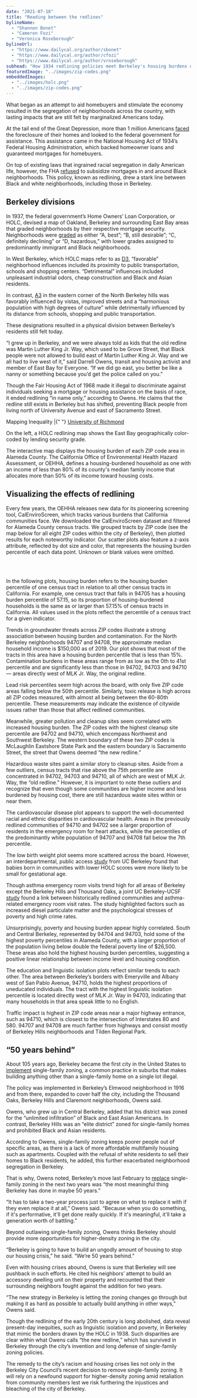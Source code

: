 ```yaml
---
date: "2021-07-18"
title: "Reading between the redlines"
bylineName:
  - "Shannon Bonet"
  - "Cameron Fozi"
  - "Veronica Roseborough"
bylineUrl:
  - "https://www.dailycal.org/author/sbonet"
  - "https://www.dailycal.org/author/cfozi"
  - "https://www.dailycal.org/author/vroseborough"
subhead: "How 1934 redlining policies meet Berkeley's housing burdens of today"
featuredImage: "../images/zip-codes.png"
embeddedImages:
  - "../images/holc.png"
  - "../images/zip-codes.png"
---
```



What began as an attempt to aid homebuyers and stimulate the economy resulted in the segregation of neighborhoods across the country, with lasting impacts that are still felt by marginalized Americans today.

At the tail end of the Great Depression, more than 1 million Americans [faced](https://www.history.com/news/housing-segregation-new-deal-program) the foreclosure of their homes and looked to the federal government for assistance. This assistance came in the National Housing Act of 1934’s Federal Housing Administration, which backed homeowner loans and guaranteed mortgages for homebuyers.

On top of existing laws that ingrained racial segregation in daily American life, however, the FHA [refused](https://www.npr.org/2017/05/03/526655831/a-forgotten-history-of-how-the-u-s-government-segregated-america) to subsidize mortgages in and around Black neighborhoods. This policy, known as redlining, drew a stark line between Black and white neighborhoods, including those in Berkeley.

## Berkeley divisions

In 1937, the federal government’s Home Owners’ Loan Corporation, or HOLC, devised a map of Oakland, Berkeley and surrounding East Bay areas that graded neighborhoods by their respective mortgage security. Neighborhoods were [graded](https://dsl.richmond.edu/panorama/redlining/#loc=5/39.1/-94.58) as either “A, best”; “B, still desirable”; “C, definitely declining” or “D, hazardous,” with lower grades assigned to predominantly immigrant and Black neighborhoods.

In West Berkeley, which HOLC maps refer to as [D3](https://dsl.richmond.edu/panorama/redlining/#loc=14/37.854/-122.286&city=oakland-ca&area=D3&adimage=2/46.68/-136.406), “favorable” neighborhood influences included its proximity to public transportation, schools and shopping centers. “Detrimental” influences included unpleasant industrial odors, cheap construction and Black and Asian residents.

In contrast, [A3](https://dsl.richmond.edu/panorama/redlining/#loc=14/37.882/-122.27&city=oakland-ca&area=A3&adview=full&adimage=2/46.68/-136.406) in the eastern corner of the North Berkeley hills was favorably influenced by vistas, improved streets and a “harmonious population with high degrees of culture” while detrimentally influenced by its distance from schools, shopping and public transportation.

These designations resulted in a physical division between Berkeley’s residents still felt today.

“I grew up in Berkeley, and we were always told as kids that the old redline was Martin Luther King Jr. Way, which used to be Grove Street, that Black people were not allowed to build east of Martin Luther King Jr. Way and we all had to live west of it,” said Darrell Owens, transit and housing activist and member of East Bay for Everyone. “If we did go east, you better be like a nanny or something because you’d get the police called on you.”

Though the Fair Housing Act of 1968 made it illegal to discriminate against individuals seeking a mortgage or housing assistance on the basis of race, it ended redlining “in name only,” according to Owens. He claims that the redline still exists in Berkeley but has shifted, preventing Black people from living north of University Avenue and east of Sacramento Street.

<GatsbyImage alt="HOLC Map" image={getImage(props.localImages[0])} />
<body>
  Mapping Inequality |{" "}
  <a href="https://dsl.richmond.edu/panorama/redlining/#loc=5/39.1/-94.58">
    University of Richmond
  </a>
</body>

<RedlineMap />

On the left, a HOLC redlining map shows the East Bay geographically color-coded by lending security grade.

The interactive map displays the housing burden of each ZIP code area in Alameda County. The California Office of Environmental Health Hazard Assessment, or OEHHA, defines a housing-burdened household as one with an income of less than 80% of its county's median family income that allocates more than 50% of its income toward housing costs.

## Visualizing the effects of redlining

Every few years, the OEHHA releases new data for its pioneering screening tool, CalEnviroScreen, which tracks various burdens that California communities face. We downloaded the CalEnviroScreen dataset and filtered for Alameda County census tracts. We grouped tracts by ZIP code (see the map below for all eight ZIP codes within the city of Berkeley), then plotted results for each noteworthy indicator. Our scatter plots also feature a z-axis attribute, reflected by dot size and color, that represents the housing burden percentile of each data point. Unknown or blank values were omitted.

<GatsbyImage
  alt="Berkeley ZIP code map"
  image={getImage(props.localImages[1])}
/>

<br />
<br />

In the following plots, housing burden refers to the housing burden percentile of one census tract in relation to all other census tracts in California. For example, one census tract that falls in 94705 has a housing burden percentile of 57.15, so its proportion of housing-burdened households is the same as or larger than 57.15% of census tracts in California. All values used in the plots reflect the percentile of a census tract for a given indicator.

<WaterPlot />

Trends in groundwater threats across ZIP codes illustrate a strong association between housing burden and contamination. For the North Berkeley neighborhoods 94707 and 94708, the approximate median household income is $150,000 as of 2019. Our plot shows that most of the tracts in this area have a housing burden percentile that is less than 15%. Contamination burdens in these areas range from as low as the 0th to 41st percentile and are significantly less than those in 94702, 94703 and 94710 — areas directly west of MLK Jr. Way, the original redline.

<ChemPlot />

Lead risk percentiles seem high across the board, with only five ZIP code areas falling below the 50th percentile. Similarly, toxic release is high across all ZIP codes measured, with almost all being between the 60-80th percentile. These measurements may indicate the existence of citywide issues rather than those that affect redlined communities.

Meanwhile, greater pollution and cleanup sites seem correlated with increased housing burden. The ZIP codes with the highest cleanup site percentile are 94702 and 94710, which encompass Northwest and Southwest Berkeley. The western boundary of these two ZIP codes is McLaughlin Eastshore State Park and the eastern boundary is Sacramento Street, the street that Owens deemed “the new redline.”

Hazardous waste sites paint a similar story to cleanup sites. Aside from a few outliers, census tracts that rise above the 75th percentile are concentrated in 94702, 94703 and 94710, all of which are west of MLK Jr. Way, the “old redline.” However, it is important to note these outliers and recognize that even though some communities are higher income and less burdened by housing cost, there are still hazardous waste sites within or near them.

<HealthPlot />

The cardiovascular disease plot appears to support the well-documented racial and ethnic disparities in cardiovascular health. Areas in the previously redlined communities of 94710 and 94702 see a larger proportion of residents in the emergency room for heart attacks, while the percentiles of the predominantly white population of 94707 and 94708 fall below the 7th percentile.

The low birth weight plot seems more scattered across the board. However, an interdepartmental, public access [study](https://journals.plos.org/plosone/article?id=10.1371/journal.pone.0237241) from UC Berkeley found that babies born in communities with lower HOLC scores were more likely to be small for gestational age.

Though asthma emergency room visits trend high for all areas of Berkeley except the Berkeley Hills and Thousand Oaks, a joint UC Berkeley-UCSF [study](https://www.atsjournals.org/doi/10.1164/ajrccm-conference.2019.199.1_MeetingAbstracts.A7054) found a link between historically redlined communities and asthma-related emergency room visit rates. The study highlighted factors such as increased diesel particulate matter and the psychological stresses of poverty and high crime rates.

<EconPlot />

Unsurprisingly, poverty and housing burden appear highly correlated. South and Central Berkeley, represented by 94704 and 94703, hold some of the highest poverty percentiles in Alameda County, with a larger proportion of the population living below double the federal poverty line of $26,500. These areas also hold the highest housing burden percentiles, suggesting a positive linear relationship between income level and housing condition.

The education and linguistic isolation plots reflect similar trends to each other. The area between Berkeley’s borders with Emeryville and Albany west of San Pablo Avenue, 94710, holds the highest proportions of uneducated individuals. The tract with the highest linguistic isolation percentile is located directly west of MLK Jr. Way in 94703, indicating that many households in that area speak little to no English.

Traffic impact is highest in ZIP code areas near a major highway entrance, such as 94710, which is closest to the intersection of Interstates 80 and 580. 94707 and 94708 are much farther from highways and consist mostly of Berkeley Hills neighborhoods and Tilden Regional Park.

## “50 years behind”

About 105 years ago, Berkeley became the first city in the United States to [implement](https://www.kqed.org/news/11840548/the-racist-history-of-single-family-home-zoning) single-family zoning, a common practice in suburbs that makes building anything other than a single-family home on a single lot illegal.

The policy was implemented in Berkeley’s Elmwood neighborhood in 1916 and from there, expanded to cover half the city, including the Thousand Oaks, Berkeley Hills and Claremont neighborhoods, Owens said.

Owens, who grew up in Central Berkeley, added that his district was zoned for the “unlimited infiltration” of Black and East Asian Americans. In contrast, Berkeley Hills was an “elite district” zoned for single-family homes and prohibited Black and Asian residents.

According to Owens, single-family zoning keeps poorer people out of specific areas, as there is a lack of more affordable multifamily housing such as apartments. Coupled with the refusal of white residents to sell their homes to Black residents, he added, this further exacerbated neighborhood segregation in Berkeley.

That is why, Owens noted, Berkeley’s move last February to [replace](https://www.dailycal.org/2021/02/24/berkeley-city-council-passes-resolution-to-end-single-family-zoning/) single-family zoning in the next two years was “the most meaningful thing Berkeley has done in maybe 50 years.”

“It has to take a two-year process just to agree on what to replace it with if they even replace it at all,” Owens said. “Because when you do something, if it's performative, it'll get done really quickly. If it's meaningful, it'll take a generation worth of battling.”

Beyond outlawing single-family zoning, Owens thinks Berkeley should provide more opportunities for higher-density zoning in the city.

“Berkeley is going to have to build an ungodly amount of housing to stop our housing crisis,” he said. “We’re 50 years behind.”

Even with housing crises abound, Owens is sure that Berkeley will see pushback in such efforts. He cited his neighbors’ attempt to build an accessory dwelling unit on their property and recounted that their surrounding neighbors fought against the addition for two years.

“The new strategy in Berkeley is letting the zoning changes go through but making it as hard as possible to actually build anything in other ways,” Owens said.

Though the redlining of the early 20th century is long abolished, data reveal present-day inequities, such as linguistic isolation and poverty, in Berkeley that mimic the borders drawn by the HOLC in 1938. Such disparities are clear within what Owens calls “the new redline,” which has survived in Berkeley through the city’s invention and long defense of single-family zoning policies.

The remedy to the city’s racism and housing crises lies not only in the Berkeley City Council’s recent decision to remove single-family zoning. It will rely on a newfound support for higher-density zoning amid retaliation from community members lest we risk furthering the injustices and bleaching of the city of Berkeley.
